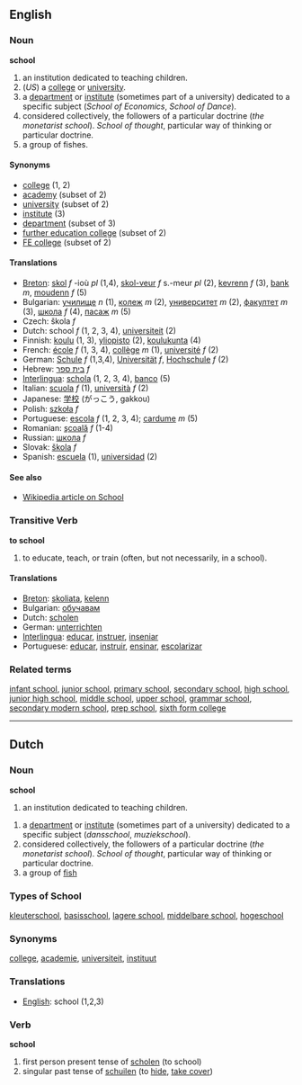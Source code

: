 ==English==

===Noun===
'''school'''

# an institution dedicated to teaching children.
# (''US'') a [[college]] or [[university]].
# a [[department]] or [[institute]] (sometimes part of a university) dedicated to a specific subject (''School of Economics'', ''School of Dance'').
# considered collectively, the followers of a particular doctrine (''the monetarist school''). ''School of thought'', particular way of thinking or particular doctrine.
# a group of fishes.

====Synonyms====

*[[college]] (1, 2)
*[[academy]] (subset of 2)
*[[university]] (subset of 2)
*[[institute]] (3)
*[[department]] (subset of 3)
*[[further education college]] (subset of 2)
*[[FE college]] (subset of 2)

====Translations====
*[[Breton]]: [[skol]] ''f'' -ioù ''pl'' (1,4), [[skol-veur]] ''f'' s.-meur ''pl'' (2), [[kevrenn]] ''f'' (3), [[bank]] ''m'', [[moudenn]] ''f'' (5)
*Bulgarian: [[училище]] ''n'' (1), [[колеж]] ''m'' (2), [[университет]] ''m'' (2), [[факултет]] ''m'' (3), [[школа]] ''f'' (4), [[пасаж]] ''m'' (5)
*Czech: škola ''f'' 
*Dutch: school ''f'' (1, 2, 3, 4), [[universiteit]] (2)
*Finnish: [[koulu]] (1, 3), [[yliopisto]] (2), [[koulukunta]] (4) 
*French: [[école]] ''f'' (1, 3, 4), [[collège]] ''m'' (1), [[université]] ''f'' (2)
*German: [[Schule]] ''f'' (1,3,4), [[Universität]] ''f'', [[Hochschule]] ''f'' (2) 
*Hebrew: [[בית ספר]] ''f''
*[[Interlingua]]: [[schola]] (1, 2, 3, 4), [[banco]] (5)
*Italian: [[scuola]] ''f'' (1), [[università]] ''f'' (2)
*Japanese: [[学校]] (がっこう, gakkou)
*Polish: [[szkoła]] ''f''
*Portuguese: [[escola]] ''f'' (1, 2, 3, 4); [[cardume]] ''m'' (5)
*Romanian: [[şcoală]] ''f'' (1-4)
*Russian: [[шкoлa]] ''f'' 
*Slovak: [[škola]] ''f'' 
*Spanish: [[escuela]] (1), [[universidad]] (2)

====See also====
*[[en:School|Wikipedia article on School]]

===Transitive Verb===
'''to school'''

# to educate, teach, or train (often, but not necessarily, in a school).

====Translations====
*[[Breton]]: [[skoliata]], [[kelenn]]
*Bulgarian: [[обучавам]]
*Dutch: [[scholen]]
*German: [[unterrichten]]
*[[Interlingua]]: [[educar]], [[instruer]], [[inseniar]]
*Portuguese: [[educar]], [[instruir]], [[ensinar]], [[escolarizar]]

===Related terms===

[[infant school]], [[junior school]], [[primary school]], [[secondary school]], [[high school]], [[junior high school]], [[middle school]], [[upper school]], [[grammar school]], [[secondary modern school]], [[prep school]], [[sixth form college]]

----

==Dutch==

===Noun===
'''school'''

# an institution dedicated to teaching children.

# a [[department]] or [[institute]] (sometimes part of a university) dedicated to a specific subject (''dansschool'', ''muziekschool'').
# considered collectively, the followers of a particular doctrine (''the monetarist school''). ''School of thought'', particular way of thinking or particular doctrine.
# a group of [[fish]]

===Types of School ===

[[kleuterschool]], [[basisschool]], [[lagere school]], [[middelbare school]], [[hogeschool]]

===Synonyms===

[[college]], [[academie]], [[universiteit]], [[instituut]]

===Translations===
*[[English]]: school (1,2,3)

===Verb===
'''school'''

#first person present tense of [[scholen]] (to school)
#singular past tense of [[schuilen]] (to [[hide]], [[take cover]])